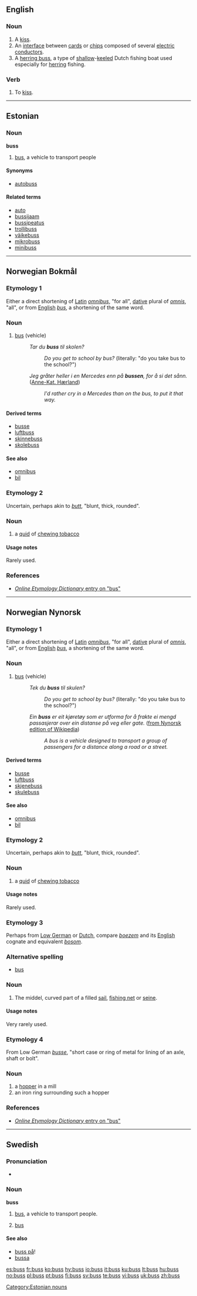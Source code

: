 {{also|bus}}
==English==

===Noun===
{{en-noun|es}}

# A [[kiss]].
# An [[interface]] between [[card]]s or [[chip]]s composed of several [[electric]] [[conductor]]s. {{alternative spelling of|[[bus]]}}
# A [[herring buss]], a type of [[shallow]]-[[keel]]ed Dutch fishing boat used especially for [[herring]] fishing.

===Verb===
{{en-verb|buss|es}}

# {{transitive}} To [[kiss]].

----

==Estonian==

===Noun===
'''buss'''

# [[bus]], a vehicle to transport people

====Synonyms====
* [[autobuss]]

====Related terms====
* [[auto]]
* [[bussijaam]]
* [[bussipeatus]]
* [[trollibuss]]
* [[väikebuss]]
* [[mikrobuss]]
* [[minibuss]]

[[Category:Estonian nouns]]

----

==Norwegian Bokmål==

===Etymology 1===
Either a direct shortening of [[Latin]] ''[[omnibus]]'', "for all", [[dative]] plural of ''[[omnis]]'', "all", or from [[English]] ''[[bus]]'', a shortening of the same word.

===Noun===
{{nb-noun-m1}}
# [[bus]] (vehicle)
#:''Tar du '''buss''' til skolen?''
#::''Do you get to school by bus?'' (literally: "do you take bus to the school?")
#:''Jeg gråter heller i en Mercedes enn på '''bussen''', for å si det sånn.'' ([[:w:Anne-Kat. Hærland|Anne-Kat. Hærland]])
#::''I'd rather cry in a Mercedes than on the bus, to put it that way.''

====Derived terms====
* [[busse]]
* [[luftbuss]]
* [[skinnebuss]]
* [[skolebuss]]

====See also====
* [[omnibus]]
* [[bil]]

===Etymology 2===
Uncertain, perhaps akin to ''[[butt]]'', "blunt, thick, rounded".

===Noun===
{{nb-noun-m1}}
# a [[quid]] of [[chewing tobacco]]

====Usage notes====
Rarely used.

===References===
{{R:Ordnett}}
{{R:Dokumentasjonsprosjektet|buss}}
* [http://www.etymonline.com/index.php?search=bus&searchmode=none ''Online Etymology Dictionary'' entry on "bus"]
----

==Norwegian Nynorsk==

===Etymology 1===
Either a direct shortening of [[Latin]] ''[[omnibus]]'', "for all", [[dative]] plural of ''[[omnis]]'', "all", or from [[English]] ''[[bus]]'', a shortening of the same word.

===Noun===
{{nn-noun-m1}}
# [[bus]] (vehicle)
#:''Tek du '''buss''' til skulen?''
#::''Do you get to school by bus?'' (literally: "do you take bus to the school?")
#:''Ein '''buss''' er eit kjøretøy som er utforma for å frakte ei mengd passasjerar over ein distanse på veg eller gate.'' ([http://nn.wikipedia.org/wiki/Buss from Nynorsk edition of Wikipedia])
#::''A bus is a vehicle designed to transport a group of passengers for a distance along a road or a street.'' 

====Derived terms====
* [[busse]]
* [[luftbuss]]
* [[skjenebuss]]
* [[skulebuss]]

====See also====
* [[omnibus]]
* [[bil]]

===Etymology 2===
Uncertain, perhaps akin to ''[[butt]]'', "blunt, thick, rounded".

===Noun===
{{nn-noun-m1}}
# a [[quid]] of [[chewing tobacco]]

====Usage notes====
Rarely used.

===Etymology 3===
Perhaps from [[Low German]] or [[Dutch]], compare ''[[boezem]]'' and its [[English]] cognate and equivalent ''[[bosom]]''.

===Alternative spelling===
* [[bus]]

===Noun===
{{nn-noun-m1}}
# The middel, curved part of a filled [[sail]], [[fishing net]] or [[seine]].

====Usage notes====
Very rarely used.

===Etymology 4===
From Low German ''[[busse]]'', "short case or ring of metal for lining of an axle, shaft or bolt".

===Noun===
{{nn-noun-m1}}
# a [[hopper]] in a mill
# an iron ring surrounding such a hopper

===References===
{{R:Ordnett}}
{{R:Dokumentasjonsprosjektet|buss}}
* [http://www.etymonline.com/index.php?search=bus&searchmode=none ''Online Etymology Dictionary'' entry on "bus"]

----

==Swedish==

===Pronunciation===
* {{audio|Sv-buss.ogg|audio}}

===Noun===
{{sv-noun-reg-ar|sg-gen-indef=buss}}
'''buss''' {{c}}

# [[bus]], a vehicle to transport people.
# {{computing|lang=sv}} [[bus]]

====See also====
* [[buss på]]!
* [[bussa]]

[[es:buss]]
[[fr:buss]]
[[ko:buss]]
[[hy:buss]]
[[io:buss]]
[[it:buss]]
[[ku:buss]]
[[lt:buss]]
[[hu:buss]]
[[no:buss]]
[[pl:buss]]
[[pt:buss]]
[[fi:buss]]
[[sv:buss]]
[[te:buss]]
[[vi:buss]]
[[uk:buss]]
[[zh:buss]]